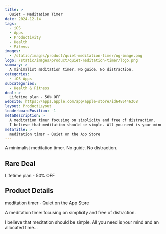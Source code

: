 ```yaml
---
title: >
  Quiet - Meditation Timer
date: 2024-12-14
tags:
  - iOS
  - Apps
  - Productivity
  - Health
  - Fitness
images:
  - /static/images/product/quiet-meditation-timer/og-image.png
logo: /static/images/product/quiet-meditation-timer/logo.png
summary: >
  A minimalist meditation timer. No guide. No distraction.
categories:
  - iOS Apps
subcategories:
  - Health & Fitness
deal: >
  Lifetime plan - 50% OFF
website: https://apps.apple.com/app/apple-store/id6480446368
layout: ProductLayout
leaderboardPosition: -1
metaDescription: >
  A meditation timer focusing on simplicity and free of distraction.
  I believe that meditation should be simple. All you need is your mind and an allocated time…
metaTitle: >
  ‎meditation timer - Quiet on the App Store
---
```

A minimalist meditation timer. No guide. No distraction.

## Rare Deal

Lifetime plan - 50% OFF

## Product Details

‎meditation timer - Quiet on the App Store

A meditation timer focusing on simplicity and free of distraction.

I believe that meditation should be simple. All you need is your mind and an allocated time…
